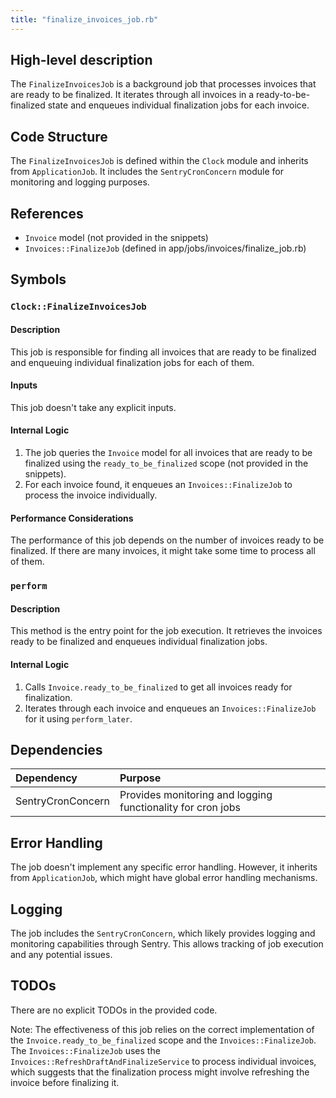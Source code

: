 ```yaml
---
title: "finalize_invoices_job.rb"
---
```


## High-level description
The `FinalizeInvoicesJob` is a background job that processes invoices that are ready to be finalized. It iterates through all invoices in a ready-to-be-finalized state and enqueues individual finalization jobs for each invoice.

## Code Structure
The `FinalizeInvoicesJob` is defined within the `Clock` module and inherits from `ApplicationJob`. It includes the `SentryCronConcern` module for monitoring and logging purposes.

## References
- `Invoice` model (not provided in the snippets)
- `Invoices::FinalizeJob` (defined in app/jobs/invoices/finalize_job.rb)

## Symbols

### `Clock::FinalizeInvoicesJob`
#### Description
This job is responsible for finding all invoices that are ready to be finalized and enqueuing individual finalization jobs for each of them.

#### Inputs
This job doesn't take any explicit inputs.

#### Internal Logic
1. The job queries the `Invoice` model for all invoices that are ready to be finalized using the `ready_to_be_finalized` scope (not provided in the snippets).
2. For each invoice found, it enqueues an `Invoices::FinalizeJob` to process the invoice individually.

#### Performance Considerations
The performance of this job depends on the number of invoices ready to be finalized. If there are many invoices, it might take some time to process all of them.

### `perform`
#### Description
This method is the entry point for the job execution. It retrieves the invoices ready to be finalized and enqueues individual finalization jobs.

#### Internal Logic
1. Calls `Invoice.ready_to_be_finalized` to get all invoices ready for finalization.
2. Iterates through each invoice and enqueues an `Invoices::FinalizeJob` for it using `perform_later`.

## Dependencies
| Dependency | Purpose |
|:-----------|:--------|
| SentryCronConcern | Provides monitoring and logging functionality for cron jobs |

## Error Handling
The job doesn't implement any specific error handling. However, it inherits from `ApplicationJob`, which might have global error handling mechanisms.

## Logging
The job includes the `SentryCronConcern`, which likely provides logging and monitoring capabilities through Sentry. This allows tracking of job execution and any potential issues.

## TODOs
There are no explicit TODOs in the provided code.

Note: The effectiveness of this job relies on the correct implementation of the `Invoice.ready_to_be_finalized` scope and the `Invoices::FinalizeJob`. The `Invoices::FinalizeJob` uses the `Invoices::RefreshDraftAndFinalizeService` to process individual invoices, which suggests that the finalization process might involve refreshing the invoice before finalizing it.